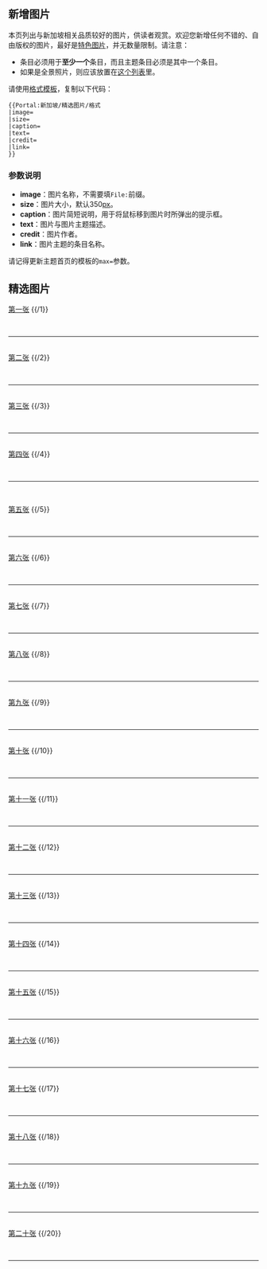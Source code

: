 ==新增图片==
本页列出与新加坡相关品质较好的图片，供读者观赏。欢迎您新增任何不错的、自由版权的图片，最好是[[维基百科:特色图片|特色图片]]，并无数量限制。'''{{red|请万万不要添加任何受版权限制的图片，否则将视为侵权！}}'''请注意：
*条目必须用于'''至少一个'''条目，而且主题条目必须是其中一个条目。
*如果是全景照片，则应该放置在[[Portal:新加坡/观赏全景|这个列表]]里。

请使用[[Portal:新加坡/精选图片/格式|格式模板]]，复制以下代码：

<pre>
{{Portal:新加坡/精选图片/格式
|image=
|size=
|caption=
|text=
|credit=
|link=
}}
</pre>

===参数说明===
*'''image'''：图片名称，不需要填<code>File:</code>前缀。
*'''size'''：图片大小，默认350[[像素|px]]。
*'''caption'''：图片简短说明，用于将鼠标移到图片时所弹出的提示框。
*'''text'''：图片与图片主题描述。
*'''credit'''：图片作者。
*'''link'''：图片主题的条目名称。

请记得更新主题首页的{{tl|Random portal component}}模板的<code>max=</code>参数。

==精选图片==
[[Portal:新加坡/精选图片/1|第一张]]
{{ed right2|Portal:新加坡/精选图片/1}}
{{/1}} <div style="clear: both"></div><br/><hr/><br/>

[[Portal:新加坡/精选图片/2|第二张]]
{{ed right2|Portal:新加坡/精选图片/2}}
{{/2}} <div style="clear: both"></div><br/><hr/><br/>

[[Portal:新加坡/精选图片/3|第三张]]
{{ed right2|Portal:新加坡/精选图片/3}}
{{/3}} <div style="clear: both"></div><br/><hr/><br/>

[[Portal:新加坡/精选图片/4|第四张]]
{{ed right2|Portal:新加坡/精选图片/4}}
{{/4}} <div style="clear: both"></div><br/><hr/><br/>


[[Portal:新加坡/精选图片/5|第五张]]
{{ed right2|Portal:新加坡/精选图片/5}}
{{/5}} <div style="clear: both"></div><br/><hr/><br/>

[[Portal:新加坡/精选图片/6|第六张]]
{{ed right2|Portal:新加坡/精选图片/6}}
{{/6}} <div style="clear: both"></div><br/><hr/><br/>

[[Portal:新加坡/精选图片/7|第七张]]
{{ed right2|Portal:新加坡/精选图片/7}}
{{/7}} <div style="clear: both"></div><br/><hr/><br/>

[[Portal:新加坡/精选图片/8|第八张]]
{{ed right2|Portal:新加坡/精选图片/8}}
{{/8}} <div style="clear: both"></div><br/><hr/><br/>

[[Portal:新加坡/精选图片/9|第九张]]
{{ed right2|Portal:新加坡/精选图片/8}}
{{/9}} <div style="clear: both"></div><br/><hr/><br/>

[[Portal:新加坡/精选图片/10|第十张]]
{{ed right2|Portal:新加坡/精选图片/10}}
{{/10}} <div style="clear: both"></div><br/><hr/><br/>

[[Portal:新加坡/精选图片/11|第十一张]]
{{ed right2|Portal:新加坡/精选图片/11}}
{{/11}} <div style="clear: both"></div><br/><hr/><br/>

[[Portal:新加坡/精选图片/12|第十二张]]
{{ed right2|Portal:新加坡/精选图片/12}}
{{/12}} <div style="clear: both"></div><br/><hr/><br/>

[[Portal:新加坡/精选图片/13|第十三张]]
{{ed right2|Portal:新加坡/精选图片/13}}
{{/13}} <div style="clear: both"></div><br/><hr/><br/>

[[Portal:新加坡/精选图片/14|第十四张]]
{{ed right2|Portal:新加坡/精选图片/14}}
{{/14}} <div style="clear: both"></div><br/><hr/><br/>

[[Portal:新加坡/精选图片/15|第十五张]]
{{ed right2|Portal:新加坡/精选图片/15}}
{{/15}} <div style="clear: both"></div><br/><hr/><br/>

[[Portal:新加坡/精选图片/16|第十六张]]
{{ed right2|Portal:新加坡/精选图片/16}}
{{/16}} <div style="clear: both"></div><br/><hr/><br/>

[[Portal:新加坡/精选图片/17|第十七张]]
{{ed right2|Portal:新加坡/精选图片/17}}
{{/17}} <div style="clear: both"></div><br/><hr/><br/>

[[Portal:新加坡/精选图片/18|第十八张]]
{{ed right2|Portal:新加坡/精选图片/18}}
{{/18}} <div style="clear: both"></div><br/><hr/><br/>

[[Portal:新加坡/精选图片/19|第十九张]]
{{ed right2|Portal:新加坡/精选图片/19}}
{{/19}} <div style="clear: both"></div><br/><hr/><br/>

[[Portal:新加坡/精选图片/20|第二十张]]
{{ed right2|Portal:新加坡/精选图片/20}}
{{/20}} <div style="clear: both"></div><br/><hr/><br/>